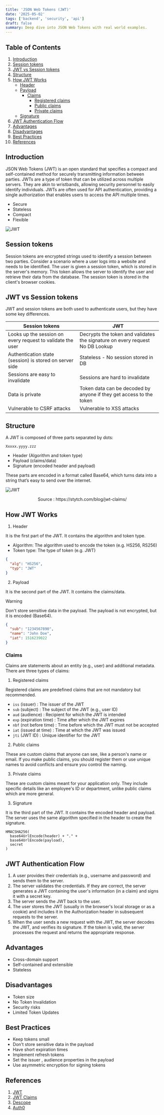 ```yaml
---
title: 'JSON Web Tokens (JWT)'
date: '2025-05-02'
tags: ['backend', 'security', 'api']
draft: false
summary: Deep dive into JSON Web Tokens with real world examples.
---
```


## Table of Contents

1. [Introduction](#introduction)
2. [Session tokens](#session-tokens)
3. [JWT vs Session tokens](#jwt-vs-session-tokens)
4. [Structure](#structure)
5. [How JWT Works](#how-jwt-works)
   - [Header](#header)
   - [Payload](#payload)
     - [Claims](#claims)
       - [Registered claims](#registered-claims)
       - [Public claims](#public-claims)
       - [Private claims](#private-claims)
   - [Signature](#signature)
6. [JWT Authentication Flow](#jwt-authentication-flow)
7. [Advantages](#advantages)
8. [Disadvantages](#disadvantages)
9. [Best Practices](#best-practices)
10. [References](#references)

## Introduction

JSON Web Tokens (JWT) is an open standard that specifies a compact and self-contained method for securely transmitting information between parties.
JWTs are a type of token that can be utilized across multiple servers. They are akin to wristbands, allowing security personnel to easily identify individuals.
JWTs are often used for API authentication, providing a single authorization that enables users to access the API multiple times.

- Secure
- Stateless
- Compact
- Flexible

![JWT](/static/images/jwt/jwt-banner.png)

## Session tokens

Session tokens are encrypted strings used to identify a session between two parties.
Consider a scenario where a user logs into a website and needs to be identified.
The user is given a session token, which is stored in the server's memory.
This token allows the server to identify the user and retrieve their data from the database.
The session token is stored in the client's browser cookies.

## JWT vs Session tokens

JWT and session tokens are both used to authenticate users, but they have some key differences.

| Session tokens                                             | JWT                                                                          |
| ---------------------------------------------------------- | ---------------------------------------------------------------------------- |
| Looks up the session on every request to validate the user | Decrypts the token and validates the signature on every request No DB Lookup |
| Authentication state (session) is stored on server side    | Stateless - No session stored in DB                                          |
| Sessions are easy to invalidate                            | Sessions are hard to invalidate                                              |
| Data is private                                            | Token data can be decoded by anyone if they get access to the token          |
| Vulnerable to CSRF attacks                                 | Vulnerable to XSS attacks                                                    |

## Structure

A JWT is composed of three parts separated by dots:

`Xxxxx.yyyy.zzz`

- Header (Algorithm and token type)
- Payload (claims/data)
- Signature (encoded header and payload)

These parts are encoded in a format called Base64, which turns data into a string that’s easy to send over the internet.

![JWT](/static/images/jwt/jwt-structure.png)

<p align="center">Source : https://stytch.com/blog/jwt-claims/ </p>

## How JWT Works

1. Header

It is the first part of the JWT. It contains the algorithm and token type.

- Algorithm: The algorithm used to encode the token (e.g. HS256, RS256)
- Token type: The type of token (e.g. JWT)

```json
{
  "alg": "HS256",
  "typ": "JWT"
}
```

2. Payload

It is the second part of the JWT. It contains the claims/data.

> [!WARNING]
> Don't store sensitive data in the payload. The payload is not encrypted, but it is encoded (Base64).

```json
{
  "sub": "1234567890",
  "name": "John Doe",
  "iat": 1516239022
}
```

### Claims

Claims are statements about an entity (e.g., user) and additional metadata.
There are three types of claims:

1. Registered claims

Registered claims are predefined claims that are not mandatory but recommended.

- `iss` (issuer) : The issuer of the JWT
- `sub` (subject) : The subject of the JWT (e.g., user ID)
- `aud` (audience) : Recipient for which the JWT is intended
- `exp` (expiration time) : Time after which the JWT expires
- `nbf` (not before time) : Time before which the JWT must not be accepted
- `iat` (issued at time) : Time at which the JWT was issued
- `jti` (JWT ID) : Unique identifier for the JWT

2. Public claims

These are custom claims that anyone can see, like a person's name or email. If you make public claims, you should register them or use unique names to avoid conflicts and ensure you control the naming.

3. Private claims

These are custom claims meant for your application only. They include specific details like an employee's ID or department, unlike public claims which are more general.

3. Signature

It is the third part of the JWT. It contains the encoded header and payload.
The server uses the same algorithm specified in the header to create the signature.

```
HMACSHA256(
  base64UrlEncode(header) + "." +
  base64UrlEncode(payload),
  secret
)
```

## JWT Authentication Flow

1. A user provides their credentials (e.g., username and password) and sends them to the server.
2. The server validates the credentials. If they are correct, the server generates a JWT containing the user's information (in a claim) and signs it with a secret key.
3. The server sends the JWT back to the user.
4. The user stores the JWT (usually in the browser's local storage or as a cookie) and includes it in the Authorization header in subsequent requests to the server.
5. When the user sends a new request with the JWT, the server decodes the JWT, and verifies its signature. If the token is valid, the server processes the request and returns the appropriate response.

## Advantages

- Cross-domain support
- Self-contained and extensible
- Stateless

## Disadvantages

- Token size
- No Token Invalidation
- Security risks
- Limited Token Updates

## Best Practices

- Keep tokens small
- Don't store sensitive data in the payload
- Have short expiration times
- Implement refresh tokens
- Set the issuer , audience properties in the payload
- Use asymmetric encryption for signing tokens

## References

1. [JWT](https://jwt.io/)
2. [JWT Claims](https://stytch.com/blog/jwt-claims/)
3. [Descope](https://www.descope.com/learn/post/jwt)
4. [Auth0](https://auth0.com/docs/secure/tokens/json-web-tokens/json-web-token-claims)
